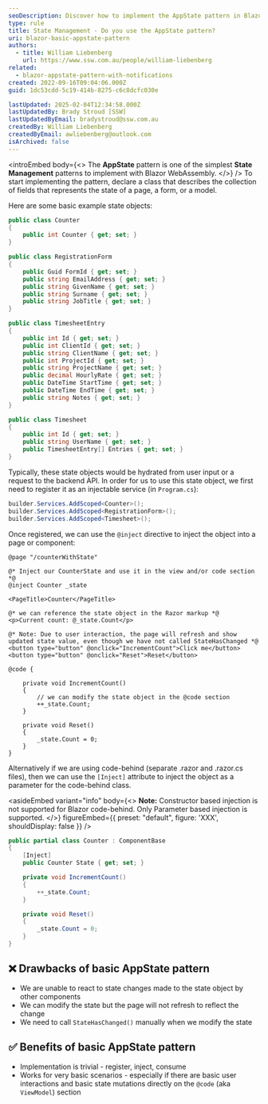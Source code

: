 ```yaml
---
seoDescription: Discover how to implement the AppState pattern in Blazor for simple yet effective state management across components.
type: rule
title: State Management - Do you use the AppState pattern?
uri: blazor-basic-appstate-pattern
authors:
  - title: William Liebenberg
    url: https://www.ssw.com.au/people/william-liebenberg
related:
  - blazor-appstate-pattern-with-notifications
created: 2022-09-16T09:04:06.000Z
guid: 1dc53cdd-5c19-414b-8275-c6c8dcfc030e

lastUpdated: 2025-02-04T12:34:58.000Z
lastUpdatedBy: Brady Stroud [SSW]
lastUpdatedByEmail: bradystroud@ssw.com.au
createdBy: William Liebenberg
createdByEmail: awliebenberg@outlook.com
isArchived: false
---
```


<introEmbed
  body={<>
The **AppState** pattern is one of the simplest **State Management** patterns to implement with Blazor WebAssembly.
  </>}
/>
To start implementing the pattern, declare a class that describes the collection of fields that represents the state of a page, a form, or a model.

Here are some basic example state objects:

```cs
public class Counter
{
    public int Counter { get; set; }
}

public class RegistrationForm
{
    public Guid FormId { get; set; }
    public string EmailAddress { get; set; }
    public string GivenName { get; set; }
    public string Surname { get; set; }
    public string JobTitle { get; set; }
}

public class TimesheetEntry
{
    public int Id { get; set; }
    public int ClientId { get; set; }
    public string ClientName { get; set; }
    public int ProjectId { get; set; }
    public string ProjectName { get; set; }
    public decimal HourlyRate { get; set; }
    public DateTime StartTime { get; set; }
    public DateTime EndTime { get; set; }
    public string Notes { get; set; }
}

public class Timesheet
{
    public int Id { get; set; }
    public string UserName { get; set; }
    public TimesheetEntry[] Entries { get; set; }
}
```

Typically, these state objects would be hydrated from user input or a request to the backend API. In order for us to use this state object, we first need to register it as an injectable service (in `Program.cs`):

```cs
builder.Services.AddScoped<Counter>();
builder.Services.AddScoped<RegistrationForm>();
builder.Services.AddScoped<Timesheet>();
```

Once registered, we can use the `@inject` directive to inject the object into a page or component:

```cshtml
@page "/counterWithState"

@* Inject our CounterState and use it in the view and/or code section *@
@inject Counter _state

<PageTitle>Counter</PageTitle>

@* we can reference the state object in the Razor markup *@
<p>Current count: @_state.Count</p>

@* Note: Due to user interaction, the page will refresh and show updated state value, even though we have not called StateHasChanged *@
<button type="button" @onclick="IncrementCount">Click me</button>
<button type="button" @onclick="Reset">Reset</button>

@code {

    private void IncrementCount()
    {
        // we can modify the state object in the @code section
        ++_state.Count;
    }

    private void Reset()
    {
        _state.Count = 0;
    }
}
```

Alternatively if we are using code-behind (separate .razor and .razor.cs files), then we can use the `[Inject]` attribute to inject the object as a parameter for the code-behind class.

<asideEmbed
  variant="info"
  body={<>
    **Note:** Constructor based injection is not supported for Blazor code-behind. Only Parameter based injection is supported.
  </>}
  figureEmbed={{
    preset: "default",
    figure: 'XXX',
    shouldDisplay: false
  }}
/>

```cs
public partial class Counter : ComponentBase
{
    [Inject]
    public Counter State { get; set; }

    private void IncrementCount()
    {
        ++_state.Count;
    }

    private void Reset()
    {
        _state.Count = 0;
    }
}
```

## ❌ Drawbacks of basic AppState pattern

* We are unable to react to state changes made to the state object by other components
* We can modify the state but the page will not refresh to reflect the change
* We need to call `StateHasChanged()` manually when we modify the state

## ✅ Benefits of basic AppState pattern

* Implementation is trivial - register, inject, consume
* Works for very basic scenarios - especially if there are basic user interactions and basic state mutations directly on the `@code` (aka `ViewModel`) section

